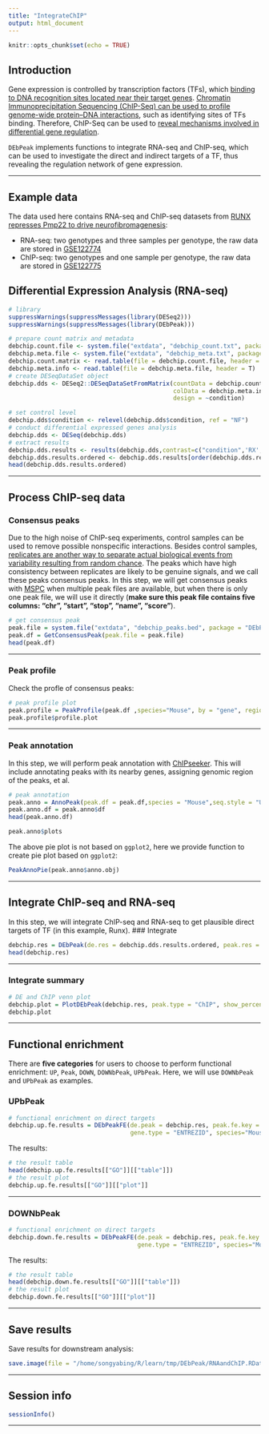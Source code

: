 ```yaml
---
title: "IntegrateChIP"
output: html_document
---
```


```r
knitr::opts_chunk$set(echo = TRUE)
```

## Introduction
Gene expression is controlled by transcription factors (TFs), which [binding to DNA recognition sites located near their target genes](https://www.nature.com/articles/s41467-019-14217-8). [Chromatin Immunoprecipitation Sequencing (ChIP-Seq) can be used to profile genome-wide protein–DNA interactions](https://www.nature.com/articles/nrg2641), such as identifying sites of TFs binding. Therefore, ChIP-Seq can be used to [reveal mechanisms involved in differential gene regulation](https://www.ncbi.nlm.nih.gov/pmc/articles/PMC4614920/).

`DEbPeak` implements functions to integrate RNA-seq and ChIP-seq, which can be used to investigate the direct and indirect targets of a TF, thus revealing the regulation network of gene expression.

<hr />

## Example data
The data used here contains RNA-seq and ChIP-seq datasets from [RUNX represses Pmp22 to drive neurofibromagenesis](https://www.science.org/doi/10.1126/sciadv.aau8389): 

* RNA-seq: two genotypes and three samples per genotype, the raw data are stored in [GSE122774](https://www.ncbi.nlm.nih.gov/geo/query/acc.cgi?acc=GSE122774)
* ChIP-seq: two genotypes and one sample per genotype, the raw data are stored in [GSE122775](https://www.ncbi.nlm.nih.gov/geo/query/acc.cgi?acc=GSE122775)

## Differential Expression Analysis (RNA-seq)
```r
# library
suppressWarnings(suppressMessages(library(DESeq2)))
suppressWarnings(suppressMessages(library(DEbPeak)))

# prepare count matrix and metadata
debchip.count.file <- system.file("extdata", "debchip_count.txt", package = "DEbPeak")
debchip.meta.file <- system.file("extdata", "debchip_meta.txt", package = "DEbPeak")
debchip.count.matrix <- read.table(file = debchip.count.file, header = T, sep = "\t")
debchip.meta.info <- read.table(file = debchip.meta.file, header = T)
# create DESeqDataSet object
debchip.dds <- DESeq2::DESeqDataSetFromMatrix(countData = debchip.count.matrix, 
                                              colData = debchip.meta.info, 
                                              design = ~condition)

# set control level
debchip.dds$condition <- relevel(debchip.dds$condition, ref = "NF")
# conduct differential expressed genes analysis
debchip.dds <- DESeq(debchip.dds)
# extract results
debchip.dds.results <- results(debchip.dds,contrast=c("condition",'RX','NF'))
debchip.dds.results.ordered <- debchip.dds.results[order(debchip.dds.results$log2FoldChange,decreasing = TRUE),]
head(debchip.dds.results.ordered)
```

<hr />

## Process ChIP-seq data
### Consensus peaks
Due to the high noise of ChIP-seq experiments, control samples can be used to remove possible nonspecific interactions. Besides control samples, [replicates are another way to separate actual biological events from variability resulting from random chance](https://www.ncbi.nlm.nih.gov/pmc/articles/PMC3962196/). The peaks which have high consistency between replicates are likely to be genuine signals, and we call these peaks consensus peaks. In this step, we will get consensus peaks with [MSPC](https://genometric.github.io/MSPC/docs/quick_start/) when multiple peak files are available, but when there is only one peak file, we will use it directly (**make sure this peak file contains five columns: "chr", "start", "stop", "name", "score"**).
```r
# get consensus peak
peak.file = system.file("extdata", "debchip_peaks.bed", package = "DEbPeak")
peak.df = GetConsensusPeak(peak.file = peak.file)
head(peak.df)
```

<hr />

### Peak profile
Check the profle of consensus peaks:
```r
# peak profile plot
peak.profile = PeakProfile(peak.df ,species="Mouse", by = "gene", region.type = "body", nbin = 800)
peak.profile$profile.plot
```

<hr />

### Peak annotation
In this step, we will perform peak annotation with [ChIPseeker](https://bioconductor.org/packages/release/bioc/vignettes/ChIPseeker/inst/doc/ChIPseeker.html). This will include annotating peaks with its nearby genes, assigning genomic region of the peaks, et al.
```r
# peak annotation
peak.anno = AnnoPeak(peak.df = peak.df,species = "Mouse",seq.style = "UCSC",up.dist = 20000,down.dist = 20000)
peak.anno.df = peak.anno$df
head(peak.anno.df)
```

```r
peak.anno$plots
```

The above pie plot is not based on `ggplot2`, here we provide function to create pie plot based on `ggplot2`:
```r
PeakAnnoPie(peak.anno$anno.obj)
```

<hr />

## Integrate ChIP-seq and RNA-seq
In this step, we will integrate ChIP-seq and RNA-seq to get plausible direct targets of TF (in this example, Runx).
### Integrate
```r
debchip.res = DEbPeak(de.res = debchip.dds.results.ordered, peak.res = peak.anno.df, peak.anno.key = "Promoter", merge.key="SYMBOL")
head(debchip.res)
```

<hr />

### Integrate summary
```r
# DE and ChIP venn plot
debchip.plot = PlotDEbPeak(debchip.res, peak.type = "ChIP", show_percentage=FALSE)
debchip.plot
```

<hr />

## Functional enrichment
There are **five categories** for users to choose to perform functional enrichment: `UP`, `Peak`, `DOWN`, `DOWNbPeak`, `UPbPeak`. Here, we will use `DOWNbPeak` and `UPbPeak` as examples.

### UPbPeak
```r
# functional enrichment on direct targets
debchip.up.fe.results = DEbPeakFE(de.peak = debchip.res, peak.fe.key = "UPbPeak", 
                                  gene.type = "ENTREZID", species="Mouse",save = F)
```

The results:
```r
# the result table
head(debchip.up.fe.results[["GO"]][["table"]])
# the result plot
debchip.up.fe.results[["GO"]][["plot"]]
```

<hr />

### DOWNbPeak
```r
# functional enrichment on direct targets
debchip.down.fe.results = DEbPeakFE(de.peak = debchip.res, peak.fe.key = "DOWNbPeak", 
                                    gene.type = "ENTREZID", species="Mouse",save = F)
```

The results:
```r
# the result table
head(debchip.down.fe.results[["GO"]][["table"]])
# the result plot
debchip.down.fe.results[["GO"]][["plot"]]
```
<hr />

## Save results
Save results for downstream analysis:
```r
save.image(file = "/home/songyabing/R/learn/tmp/DEbPeak/RNAandChIP.RData")
```

<hr />

## Session info
```r
sessionInfo()
```

<hr />



